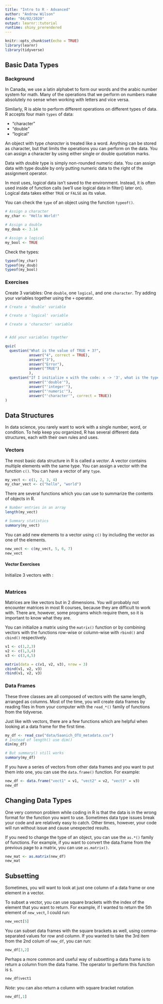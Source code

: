 ```yaml
---
title: "Intro to R - Advanced"
author: "Andrew Wilson"
date: "04/02/2020"
output: learnr::tutorial
runtime: shiny_prerendered
---
```


```r
knitr::opts_chunk$set(echo = TRUE)
library(learnr)
library(tidyverse)
```

## Basic Data Types

### Background
In Canada, we use a latin alphabet to form our words and the arabic number system for math. Many of the operations that we perform on numbers make absolutely no sense when working with letters and vice versa.

Similarly, R is able to perform different operations on different types of data. R accepts four main `types` of data:

  * "character" 
  * "double"
  * "logical"
  
An object with type *character* is treated like a word. Anything can be stored as character, but that limits the operations you can perform on the data. You can assign a character by using either single or double quotation marks.

Data with *double* type is simply non-rounded numeric data. You can assign data with type double by only putting numeric data to the right of the assignment operator.

In most uses, *logical* data isn't saved to the environment. Instead, it is often used inside of function calls (we'll use logical data in filter() later on). Logical data takes either `TRUE` or `FALSE` as its value. 
  
You can check the `type` of an object using the function `typeof()`.
```r
# Assign a character
my_char <- "Hello World!"

# Assign a double
my_doub <- 3.14

# Assign a logical
my_bool <- TRUE
```
Check the types:
```r
typeof(my_char)
typeof(my_doub)
typeof(my_bool)
```

### Exercises

Create 3 variables: One `double`, one `logical`, and one `character`. Try adding your variables together using the `+` operator.
```r
# Create a 'double' variable

# Create a 'logical' variable

# Create a 'character' variable


# Add your variables together

```

```r
quiz(
  question("What is the value of TRUE + 3?",
           answer("4", correct = TRUE),
           answer("3"),
           answer("Error"),
           answer("TRUE")
           ),
  question("If I initialize x with the code: x -> '3', what is the type of x?",
           answer("'double'"),
           answer("'integer'"),
           answer("'numeric'"),
           answer("'character'", correct = TRUE))
)
```

## Data Structures
In data science, you rarely want to work with a single number, word, or condition. To help keep you organized, R has several different data structures, each with their own rules and uses.

### Vectors 
The most basic data structure in R is called a *vector*. A vector contains multiple elements with the same type. You can assign a vector with the function `c()`. You can have a vector of any `type`.

```r
my_vect <- c(1, 2, 3, 4)
my_char_vect <- c("hello", "world")
```

There are several functions which you can use to summarize the contents of objects in R.
```r
# Number entries in an array
length(my_vect)

# Summary statistics
summary(my_vect)
```

You can add new elements to a vector using `c()` by including the vector as one of the elements.
```r
new_vect <- c(my_vect, 5, 6, 7)
new_vect
```

#### Vector Exercises
Initialize 3 vectors with :
```r

```
### Matrices
Matrices are like vectors but in 2 dimensions. You will probably not encounter matrices in most R courses, because they are difficult to work with. There are, however, some programs which require them, so it is important to know what they are.

You can initialize a matrix using the `matrix()` function or by combining vectors with the functions row-wise or column-wise with `rbind()` and `cbind()` respectively.

```r
v1 <- c(1,2,3)
v2 <- c(1,3,4)
v3 <- c(3,4,5)

matrix(data = c(v1, v2, v3), nrow = 3)
cbind(v1, v2, v3)
rbind(v1, v2, v3)
```

### Data Frames
These three classes are all composed of vectors with the same length, arranged as columns. Most of the time, you will create data frames by reading files in from your computer with the `read_*()` family of functions from the tidyverse.

Just like with vectors, there are a few functions which are helpful when looking at a data frame for the first time. 

```r
my_df <- read_csv("data/Saanich_OTU_metadata.csv")
# Instead of length() use dim()
dim(my_df)

# But summary() still works
summary(my_df)
```


If you have a series of vectors from other data frames and you want to put them into one, you can use the `data.frame()` function. For example:

```r
new_df <- data.frame("vect1" = v1, "vect2" = v2, "vect3" = v3)
new_df
```


## Changing Data Types
One very common problem while coding in R is that the data is in the wrong format for the function you want to use. Sometimes data type issues break your code and are relatively easy to catch. Other times, however, your code will run without issue and cause unexpected results. 

If you need to change the type of an object, you can use the `as.*()` family of functions. For example, if you want to convert the data.frame from the previous page to a matrix, you can use `as.matrix()`.

```r
new_mat <- as.matrix(new_df)
new_mat
```

## Subsetting
Sometimes, you will want to look at just one column of a data frame or one element in a vector. 

To subset a vector, you can use square brackets with the index of the element that you want to return. For example, if I wanted to return the 5th element of `new_vect`, I could run:

```r
new_vect[5]
```

You can subset data frames with the square brackets as well, using comma-separated values for row and column. If you wanted to take the 3rd item from the 2nd colum of `new_df`, you can run:
```r
new_df[3,2]
```

Perhaps a more common and useful way of subsetting a data frame is to return a column from the data frame. The operator to perform this function is `$`.
```r
new_df$vect1
```




*Note*: you can also return a column with square bracket notation
```r
new_df[,1]
```
